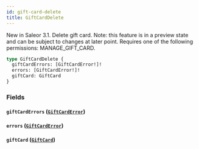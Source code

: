 ```yaml
---
id: gift-card-delete
title: GiftCardDelete
---
```



New in Saleor 3.1. Delete gift card. Note: this feature is in a preview state and can be subject to changes at later point. Requires one of the following permissions: MANAGE_GIFT_CARD.

```graphql
type GiftCardDelete {
  giftCardErrors: [GiftCardError!]!
  errors: [GiftCardError!]!
  giftCard: GiftCard
}
```


### Fields

#### `giftCardErrors` ([`GiftCardError`](../../../developer/api-reference/objects/gift-card-error))




#### `errors` ([`GiftCardError`](../../../developer/api-reference/objects/gift-card-error))




#### `giftCard` ([`GiftCard`](../../../developer/api-reference/objects/gift-card))






